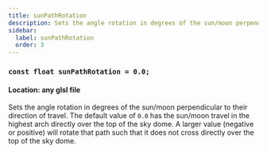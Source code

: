 ```yaml
---
title: sunPathRotation
description: Sets the angle rotation in degrees of the sun/moon perpendicular to their direction of travel.
sidebar:
  label: sunPathRotation
  order: 3
---
```


### `const float sunPathRotation = 0.0;`

#### Location: any glsl file

Sets the angle rotation in degrees of the sun/moon perpendicular to their direction of travel. The default value of `0.0` has the sun/moon travel in the highest arch directly over the top of the sky dome. A larger value (negative or positive) will rotate that path such that it does not cross directly over the top of the sky dome.